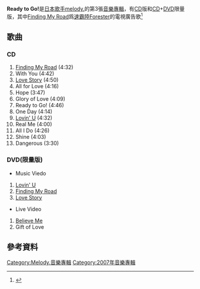 {{Infobox Album | <!-- See Wikipedia:WikiProject_Albums -->
| Name        = Ready to Go!
| Type        = 專輯
| Artist      = [[melody.|melody.]]
| Cover       = Readytogocdonly.jpg
| Released    = 2007年7月4日 ([[日本|日本]])
| Recorded    = 
| Genre       = [[J-Pop|J-Pop]]
| Length      = 
| Label       = [[Toy's_Factory|Toy's Factory]]
| Producer    = 
| Reviews     = 
| Last album  = ''[[Be_as_One|Be as One]]''<br />(2006)
| This album  = '''''Ready to Go!'''''<br />(2007)
| Next album  = ''[[Lei_Aloha|Lei Aloha]]''<br />(2008)
| Misc = {{Extra album cover 2
  | Upper caption  = Alternate covers
  | Type           = studio
  | Cover          = Readytogocddvd.jpg
  | Lower caption  = CD+DVD Cover
  }}
{{Singles
  | Name           = Ready to Go!
  | Type           = singles
  | single 1       = [[Lovin'_U|Lovin' U]]
  | single 1 date  = 2006年11月8日
  | single 2       = [[Finding_My_Road|Finding My Road]]
  | single 2 date  = 2007年2月14日
  | single 3       = [[Love_Story_(melody._song)|Love Story]]
  | single 3 date  = 2007年5月30日
  }} 
}}

'''Ready to Go!'''是[[日本|日本]][[歌手|歌手]][[melody.|melody.]]的第3張[[音樂專輯|音樂專輯]]，有[[CD|CD]]版和[[CD|CD]]+[[DVD|DVD]]限量版，其中[[Finding_My_Road|Finding My Road]]爲[[速霸陸Forester|速霸陸Forester]]的電視廣告歌<ref>{{cite web|title=Ready To Go! (Normal Edition)(Japan Version)|url=http://www.yesasia.com/global/1004845751-0-0-0-en/info.html|accessdate=2010-09-08|archive-date=2009-09-18|archive-url=https://web.archive.org/web/20090918140355/http://www.yesasia.com/global/1004845751-0-0-0-en/info.html|dead-url=no}}</ref>

== 歌曲 ==
===CD===
# [[Finding_My_Road|Finding My Road]] (4:32)
# With You (4:42)
# [[Love_Story_(melody._song)|Love Story]] (4:50)
# All for Love (4:16)
# Hope (3:47)
# Glory of Love (4:09)
# Ready to Go! (4:46)
# One Day (4:14)
# [[Lovin'_U|Lovin' U]] (4:32)
# Real Me (4:00)
# All I Do (4:26)
# Shine (4:03)
# Dangerous (3:30)

===DVD(限量版)===
*Music Viedo
# [[Lovin'_U|Lovin' U]]
# [[Finding_My_Road|Finding My Road]]
# [[Love_Story_(melody._song)|Love Story]]
*Live Video
# [[Believe_Me_(melody._song)|Believe Me]]
# Gift of Love

== 參考資料 ==
{{reflist}}

{{melody.}}
[[Category:Melody.音樂專輯|Category:Melody.音樂專輯]]
[[Category:2007年音樂專輯|Category:2007年音樂專輯]]